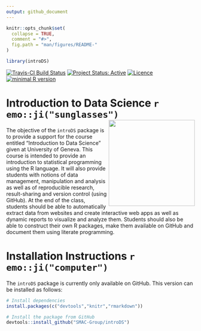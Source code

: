 ```yaml
---
output: github_document
---
```


<!-- README.md is generated from README.Rmd. Please edit that file -->

```r
knitr::opts_chunk$set(
  collapse = TRUE,
  comment = "#>",
  fig.path = "man/figures/README-"
)

library(introDS)
```

[![Travis-CI Build Status](https://travis-ci.org/SMAC-Group/introDS.svg?branch=master)](https://travis-ci.org/SMAC-Group/introDS)
[![Project Status: Active](http://www.repostatus.org/badges/latest/active.svg)](http://www.repostatus.org/#active)
[![Licence](https://img.shields.io/badge/licence-AGPL--3.0-blue.svg)](https://opensource.org/licenses/AGPL-3.0)
[![minimal R version](https://img.shields.io/badge/R%3E%3D-3.5.0-6666ff.svg)](https://cran.r-project.org/)


# Introduction to Data Science `r emo::ji("sunglasses")` <a href="https://data-analytics-lab.net/"><img src="man/figures/logo.png" align="right" alt=" " width="230"></a>

The objective of the `introDS` package is to provide a support for the course entitled "Introduction to Data Science" given at University of Geneva. This course is intended to provide an introduction to statistical programming using the R language. It will also provide students with notions of data management, manipulation and analysis as well as of reproducible research, result-sharing and version control (using GitHub). At the end of the class, students should be able to automatically extract data from websites and create interactive web apps as well as dynamic reports to visualize and analyze them. Students should also be able to construct their own R packages, make them available on GitHub and document them using literate programming.

# Installation Instructions `r emo::ji("computer")`

The `introDS` package is currently only available on GitHub. This version can be installed as follows:

```r
# Install dependencies
install.packages(c("devtools","knitr","rmarkdown"))

# Install the package from GitHub
devtools::install_github("SMAC-Group/introDS")
```


